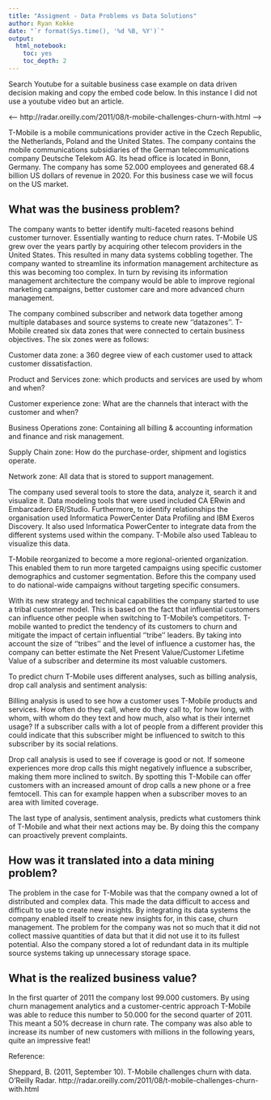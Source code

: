 ---
title: "Assigment - Data Problems vs Data Solutions"
author: Ryan Kokke
date: "`r format(Sys.time(), '%d %B, %Y')`"
output:
  html_notebook:
    toc: yes
    toc_depth: 2
---

Search Youtube for a suitable business case example on data driven decision making and copy the embed code below. In this instance I did not use a youtube video but an article.

<---- http://radar.oreilly.com/2011/08/t-mobile-challenges-churn-with.html ---->

T-Mobile is a mobile communications provider active in the Czech Republic, the Netherlands, Poland and the United States. The company contains the mobile communications subsidiaries of the German telecommunications company Deutsche Telekom AG. Its head office is located in Bonn, Germany. The company has some 52.000 employees and generated 68.4 billion US dollars of revenue in 2020. For this business case we will focus on the US market.

## What was the business problem?

The company wants to better identify multi-faceted reasons behind customer turnover. Essentially wanting to reduce churn rates. T-Mobile US grew over the years partly by acquiring other telecom providers in the United States. This resulted in many data systems cobbling together. The company wanted to streamline its information management architecture as this was becoming too complex. In turn by revising its information management architecture the company would be able to improve regional marketing campaigns, better customer care and more advanced churn management. 

The company combined subscriber and network data together among multiple databases and source systems to create new ‘’datazones’’. T-Mobile created six data zones that were connected to certain business objectives. The six zones were as follows: 


Customer data zone: a 360 degree view of each customer used to attack customer dissatisfaction.

Product and Services zone: which products and services are used by whom and when?

Customer experience zone: What are the channels that interact with the customer and when?

Business Operations zone: Containing all billing & accounting information and finance and risk management.

Supply Chain zone: How do the purchase-order, shipment and logistics operate. 

Network zone: All data that is stored to support management.


The company used several tools to store the data, analyze it, search it and visualize it. Data modeling tools that were used included CA ERwin and Embarcadero ER/Studio. Furthermore, to identify relationships the organisation used Informatica PowerCenter Data Profiling and IBM Exeros Discovery. It also used Informatica PowerCenter to integrate data from the different systems used within the company. T-Mobile also used Tableau to visualize this data. 

T-Mobile reorganized to become a more regional-oriented organization. This enabled them to run more targeted campaigns using specific customer demographics and customer segmentation. Before this the company used to do national-wide campaigns without targeting specific consumers. 

With its new strategy and technical capabilities the company started to use a tribal customer model. This is based on the fact that influential customers can influence other people when switching to T-Mobile's competitors. T-mobile wanted to predict the tendency of its customers to churn and mitigate the impact of certain influential ‘’tribe’’ leaders. By taking into account the size of ‘’tribes’’ and the level of influence a customer has, the company can better estimate the Net Present Value/Customer Lifetime Value of a subscriber and determine its most valuable customers. 

To predict churn T-Mobile uses different analyses, such as billing analysis, drop call analysis and sentiment analysis: 


Billing analysis is used to see how a customer uses T-Mobile products and services. How often do they call, where do they call to, for how long, with whom, with whom do they text and how much, also what is their internet usage? If a subscriber calls with a lot of people from a different provider this could indicate that this subscriber might be influenced to switch to this subscriber by its social relations. 


Drop call analysis is used to see if coverage is good or not. If someone experiences more drop calls this might negatively influence a subscriber, making them more inclined to switch. By spotting this T-Mobile can offer customers with an increased amount of drop calls a new phone or a free femtocell. This can for example happen when a subscriber moves to an area with limited coverage.


The last type of analysis, sentiment analysis, predicts what customers think of T-Mobile and what their next actions may be. By doing this the company can proactively prevent complaints.


## How was it translated into a data mining problem?

The problem in the case for T-Mobile was that the company owned a lot of distributed and complex data. This made the data difficult to access and difficult to use to create new insights. By integrating its data systems the company enabled itself to create new insights for, in this case, churn management. The problem for the company was not so much that it did not collect massive quantities of data but that it did not use it to its fullest potential. Also the company stored a lot of redundant data in its multiple source systems taking up unnecessary storage space.

## What is the realized business value?

In the first quarter of 2011 the company lost 99.000 customers. By using churn management analytics and a customer-centric approach T-Mobile was able to reduce this number to 50.000 for the second quarter of 2011. This meant a 50% decrease in churn rate. The company was also able to increase its number of new customers with millions in the following years, quite an impressive feat!

Reference:

Sheppard, B. (2011, September 10). T-Mobile challenges churn with data. O’Reilly Radar. http://radar.oreilly.com/2011/08/t-mobile-challenges-churn-with.html 